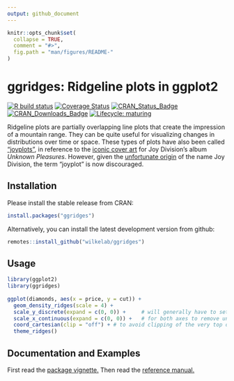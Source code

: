 ```yaml
---
output: github_document
---
```


<!-- README.md is generated from README.Rmd. Please edit that file -->

```r
knitr::opts_chunk$set(
  collapse = TRUE,
  comment = "#>",
  fig.path = "man/figures/README-"
)
```

# ggridges: Ridgeline plots in ggplot2

<!-- badges: start -->
[![R build status](https://github.com/wilkelab/ggridges/workflows/R-CMD-check/badge.svg)](https://github.com/wilkelab/ggridges/actions)
[![Coverage Status](https://img.shields.io/codecov/c/github/wilkelab/ggridges/master.svg)](https://codecov.io/github/wilkelab/ggridges?branch=master)
[![CRAN_Status_Badge](http://www.r-pkg.org/badges/version/ggridges)](https://CRAN.R-project.org/package=ggridges)
[![CRAN_Downloads_Badge](http://cranlogs.r-pkg.org/badges/ggridges)](http://cranlogs.r-pkg.org/downloads/total/last-month/ggridges)
[![Lifecycle: maturing](https://img.shields.io/badge/lifecycle-maturing-blue.svg)](https://www.tidyverse.org/lifecycle/#maturing)
<!-- badges: end -->

Ridgeline plots are partially overlapping line plots that create the impression of a mountain range. They can be quite useful for visualizing changes in distributions over time or space. These types of plots have also been called ["joyplots"](
https://twitter.com/JennyBryan/status/856674638981550080), in reference to the [iconic cover art](https://blogs.scientificamerican.com/sa-visual/pop-culture-pulsar-origin-story-of-joy-division-s-unknown-pleasures-album-cover-video/) for Joy Division's album _Unknown Pleasures_. However, given the [unfortunate origin](https://en.wikipedia.org/wiki/House_of_Dolls) of the name Joy Division, the term "joyplot" is now discouraged.

## Installation

Please install the stable release from CRAN:

```r
install.packages("ggridges")
```

Alternatively, you can install the latest development version from github:

```r
remotes::install_github("wilkelab/ggridges")
```

## Usage

```r
library(ggplot2)
library(ggridges)
    
ggplot(diamonds, aes(x = price, y = cut)) +
  geom_density_ridges(scale = 4) + 
  scale_y_discrete(expand = c(0, 0)) +     # will generally have to set the `expand` option
  scale_x_continuous(expand = c(0, 0)) +   # for both axes to remove unneeded padding
  coord_cartesian(clip = "off") + # to avoid clipping of the very top of the top ridgeline
  theme_ridges()
```

## Documentation and Examples

First read the [package vignette.](https://wilkelab.org/ggridges/articles/introduction.html) Then read the [reference manual.](https://wilkelab.org/ggridges/reference/index.html)
